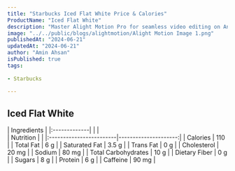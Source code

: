 ```yaml
---
title: "Starbucks Iced Flat White Price & Calories"
ProductName: "Iced Flat White" 
description: "Master Alight Motion Pro for seamless video editing on Android, iOS, and Tablets with our ultimate guide, unlocking advanced features and elevating your skills in 2024!"
image: "../../public/blogs/alightmotion/Alight Motion Image 1.png"
publishedAt: "2024-06-21"
updatedAt: "2024-06-21"
author: "Amin Ahsan"
isPublished: true
tags:
 
- Starbucks
      
---
```


 
## Iced Flat White 
  
<div className="tables-container">
  <div className="table-wrapper">
    | Ingredients  |  
    |:-------------|
    |              |

  </div>
  <div className="table-wrapper">
    | Nutrition               |                      |  
    |:------------------------|---------------------:|
    | Calories                | 110                  |
    | Total Fat               | 6 g                  |
    | Saturated Fat           | 3.5 g                |
    | Trans Fat               | 0 g                  |
    | Cholesterol             | 20 mg                |
    | Sodium                  | 80 mg                |
    | Total Carbohydrates     | 10 g                 |
    | Dietary Fiber           | 0 g                  |
    | Sugars                  | 8 g                  |
    | Protein                 | 6 g                  |
    | Caffeine                | 90 mg                |
  </div>
</div>
<style jsx>{`
  .tables-container {
    display: flex;
    flex-direction: row;
    gap: 30px;
  }
  .table-wrapper {
    width: 500px; /* Adjust as needed */
  }
  @media (max-width: 768px) {
    .tables-container {
      flex-direction: column;
      gap: 0px; /* Adjust as needed */
    }
    .table-wrapper {
      width: 100%; /* Adjust as needed */
    }
  }
`}</style>
